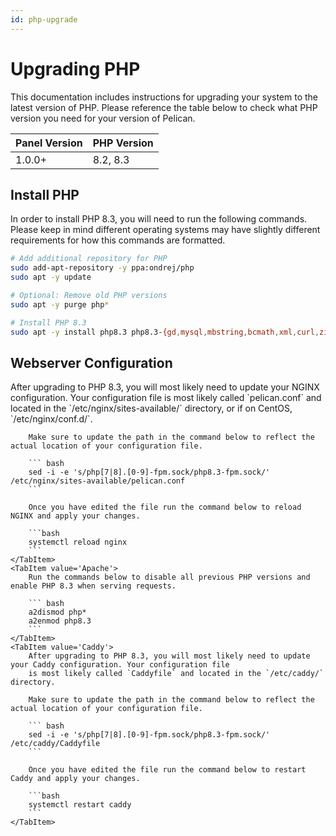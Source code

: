 ---
id: php-upgrade
---


# Upgrading PHP

This documentation includes instructions for upgrading your system to the latest version of PHP. Please reference the
table below to check what PHP version you need for your version of Pelican.

| Panel Version | PHP Version   |
|---------------|---------------|
| 1.0.0+        | 8.2, 8.3      |

## Install PHP

In order to install PHP 8.3, you will need to run the following commands. Please keep in mind different operating systems
may have slightly different requirements for how this commands are formatted.

```bash
# Add additional repository for PHP
sudo add-apt-repository -y ppa:ondrej/php
sudo apt -y update

# Optional: Remove old PHP versions
sudo apt -y purge php*

# Install PHP 8.3
sudo apt -y install php8.3 php8.3-{gd,mysql,mbstring,bcmath,xml,curl,zip,intl,sqlite3,fpm}
```

## Webserver Configuration

<Tabs>
    <TabItem value='NGINX'>
        After upgrading to PHP 8.3, you will most likely need to update your NGINX configuration. Your configuration file
        is most likely called `pelican.conf` and located in the `/etc/nginx/sites-available/` directory, or if on CentOS,
        `/etc/nginx/conf.d/`.

        Make sure to update the path in the command below to reflect the actual location of your configuration file.

        ``` bash
        sed -i -e 's/php[7|8].[0-9]-fpm.sock/php8.3-fpm.sock/' /etc/nginx/sites-available/pelican.conf
        ```

        Once you have edited the file run the command below to reload NGINX and apply your changes.

        ```bash
        systemctl reload nginx
        ```
    </TabItem>
    <TabItem value='Apache'>
        Run the commands below to disable all previous PHP versions and enable PHP 8.3 when serving requests.

        ``` bash
        a2dismod php*
        a2enmod php8.3
        ```
    </TabItem>
    <TabItem value='Caddy'>
        After upgrading to PHP 8.3, you will most likely need to update your Caddy configuration. Your configuration file
        is most likely called `Caddyfile` and located in the `/etc/caddy/` directory.

        Make sure to update the path in the command below to reflect the actual location of your configuration file.

        ``` bash
        sed -i -e 's/php[7|8].[0-9]-fpm.sock/php8.3-fpm.sock/' /etc/caddy/Caddyfile
        ```

        Once you have edited the file run the command below to restart Caddy and apply your changes.

        ```bash
        systemctl restart caddy
        ```
    </TabItem>
</Tabs>
